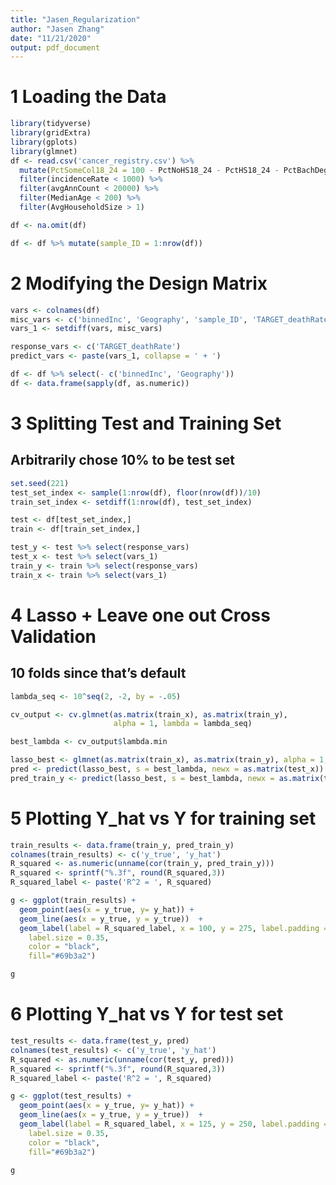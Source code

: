```yaml
---
title: "Jasen_Regularization"
author: "Jasen Zhang"
date: "11/21/2020"
output: pdf_document
---
```


# 1 Loading the Data


```r
library(tidyverse)
library(gridExtra)
library(gplots)
library(glmnet)
df <- read.csv('cancer_registry.csv') %>%
  mutate(PctSomeCol18_24 = 100 - PctNoHS18_24 - PctHS18_24 - PctBachDeg18_24) %>%
  filter(incidenceRate < 1000) %>%
  filter(avgAnnCount < 20000) %>%
  filter(MedianAge < 200) %>%
  filter(AvgHouseholdSize > 1)

df <- na.omit(df)

df <- df %>% mutate(sample_ID = 1:nrow(df))
```


# 2 Modifying the Design Matrix

```r
vars <- colnames(df)
misc_vars <- c('binnedInc', 'Geography', 'sample_ID', 'TARGET_deathRate')
vars_1 <- setdiff(vars, misc_vars)

response_vars <- c('TARGET_deathRate')
predict_vars <- paste(vars_1, collapse = ' + ')

df <- df %>% select(- c('binnedInc', 'Geography'))
df <- data.frame(sapply(df, as.numeric))
```


# 3 Splitting Test and Training Set

## Arbitrarily chose 10% to be test set

```r
set.seed(221)
test_set_index <- sample(1:nrow(df), floor(nrow(df))/10)
train_set_index <- setdiff(1:nrow(df), test_set_index)

test <- df[test_set_index,]
train <- df[train_set_index,]

test_y <- test %>% select(response_vars)
test_x <- test %>% select(vars_1)
train_y <- train %>% select(response_vars)
train_x <- train %>% select(vars_1)
```

# 4 Lasso + Leave one out Cross Validation

## 10 folds since that's default

```r

lambda_seq <- 10^seq(2, -2, by = -.05)

cv_output <- cv.glmnet(as.matrix(train_x), as.matrix(train_y),
                       alpha = 1, lambda = lambda_seq)

best_lambda <- cv_output$lambda.min

lasso_best <- glmnet(as.matrix(train_x), as.matrix(train_y), alpha = 1, lambda = best_lambda)
pred <- predict(lasso_best, s = best_lambda, newx = as.matrix(test_x))
pred_train_y <- predict(lasso_best, s = best_lambda, newx = as.matrix(train_x))

```

# 5 Plotting Y_hat vs Y for training set

```r
train_results <- data.frame(train_y, pred_train_y)
colnames(train_results) <- c('y_true', 'y_hat')
R_squared <- as.numeric(unname(cor(train_y, pred_train_y)))
R_squared <- sprintf("%.3f", round(R_squared,3))
R_squared_label <- paste('R^2 = ', R_squared)

g <- ggplot(train_results) + 
  geom_point(aes(x = y_true, y= y_hat)) + 
  geom_line(aes(x = y_true, y = y_true))  +
  geom_label(label = R_squared_label, x = 100, y = 275, label.padding = unit(0.55, "lines"),
    label.size = 0.35,
    color = "black",
    fill="#69b3a2")

g
```

# 6 Plotting Y_hat vs Y for test set

```r
test_results <- data.frame(test_y, pred)
colnames(test_results) <- c('y_true', 'y_hat')
R_squared <- as.numeric(unname(cor(test_y, pred)))
R_squared <- sprintf("%.3f", round(R_squared,3))
R_squared_label <- paste('R^2 = ', R_squared)

g <- ggplot(test_results) + 
  geom_point(aes(x = y_true, y= y_hat)) + 
  geom_line(aes(x = y_true, y = y_true))  +
  geom_label(label = R_squared_label, x = 125, y = 250, label.padding = unit(0.55, "lines"),
    label.size = 0.35,
    color = "black",
    fill="#69b3a2")

g
```


